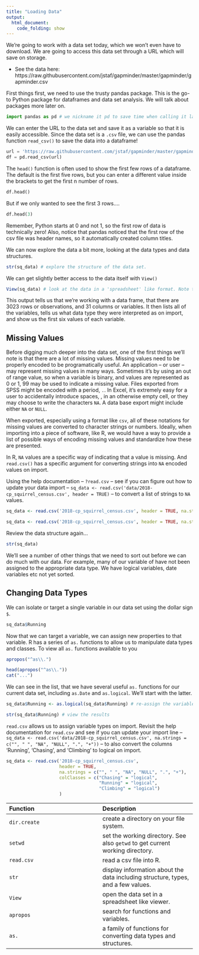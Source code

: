 ```yaml
---
title: "Loading Data"
output:
  html_document:
    code_folding: show
---
```


We're going to work with a data set today, which we won't even have to download. We are going to access this data set through a URL which will save on storage.

:::note

* See the data here: https://raw.githubusercontent.com/jstaf/gapminder/master/gapminder/gapminder.csv

:::

First things first, we need to use the trusty pandas package. This is the go-to Python package for dataframes and data set analysis. We will talk about packages more later on.

```python
import pandas as pd # we nickname it pd to save time when calling it later
```

We can enter the URL to the data set and save it as a variable so that it is easily accessible. Since the data set is a `.csv` file, we can use the pandas function `read_csv()` to save the data into a dataframe!

```python
url = 'https://raw.githubusercontent.com/jstaf/gapminder/master/gapminder/gapminder.csv'
df = pd.read_csv(url)
```

The `head()` function is often used to show the first few rows of a dataframe. The default is the first five rows, but you can enter a different value inside the brackets to get the first n number of rows.

```python
df.head()
```

But if we only wanted to see the first 3 rows....

```python
df.head(3)
```

Remember, Python starts at 0 and not 1, so the first row of data is technically zero! Also, notice that pandas noticed that the first row of the csv file was header names, so it automatically created column titles.

We can now explore the data a bit more, looking at the data types and data structures.









```r
str(sq_data) # explore the structure of the data set.
```

We can get slightly better access to the data itself with `View()`

```r
View(sq_data) # look at the data in a 'spreadsheet' like format. Note the capital V.
```

This output tells us that we're working with a data frame, that there are 3023 rows or observations, and 31 columns or variables. It then lists all of the variables, tells us what data type they were interpreted as on import, and show us the first six values of each variable.

## Missing Values

Before digging much deeper into the data set, one of the first things we'll note is that there are a lot of missing values. Missing values need to be properly encoded to be programatically useful. An application -- or user -- may represent missing values in many ways. Sometimes it's by using an out of range value, so when a variable is binary, and values are represented as 0 or 1, 99 may be used to indicate a missing value. Files exported from SPSS might be encoded with a period, `.`. In Excel, it's extremely easy for a user to accidentally introduce spaces, ` `, in an otherwise empty cell, or they may choose to write the characters `NA`. A data base export might include either `NA` or `NULL`.

When exported, especially using a format like `csv`, all of these notations for missing values are converted to character strings or numbers. Ideally, when importing into a piece of software, like R, we would have a way to provide a list of possible ways of encoding missing values and standardize how these are presented.

In R, `NA` values are a specific way of indicating that a value is missing. And `read.csv()` has a specific argument for converting strings into `NA` encoded values on import.

:::exercise

Using the help documentation -- `?read.csv` -- see if you can figure out how to update your data import -- `sq_data <- read.csv('data/2018-cp_squirrel_census.csv', header = TRUE)` -- to convert a list of strings to `NA` values.

:::

:::solution

```r
sq_data <- read.csv('2018-cp_squirrel_census.csv', header = TRUE, na.strings = c("", " ", "NA", "NULL", ".", "+"))
```

:::

```r
sq_data <- read.csv('2018-cp_squirrel_census.csv', header = TRUE, na.strings = c("", " ", "NA", "NULL", ".", "+"))
```

Review the data structure again...

```r
str(sq_data)
```

We'll see a number of other things that we need to sort out before we can do much with our data. For example, many of our variable of have not been assigned to the appropriate data type. We have logical variables, date variables etc not yet sorted.

## Changing Data Types

We can isolate or target a single variable in our data set using the dollar sign `$`.

```r
sq_data$Running
```

Now that we can target a variable, we can assign new properties to that variable. R has a series of `as.` functions to allow us to manipulate data types and classes. To view all `as.` functions available to you

```r
apropos("^as\\.")
```

```r
head(apropos("^as\\."))
cat("...")
```

We can see in the list, that we have several useful `as.` functions for our current data set, including `as.Date` and `as.logical`. We'll start with the latter.

```r
sq_data$Running <- as.logical(sq_data$Running) # re-assign the variable Running from character to logical

str(sq_data$Running) # view the results
```

:::exercise

`read.csv` allows us to assign variable types on import. Revisit the help documentation for `read.csv` and see if you can update your import line -- `sq_data <- read.csv('data/2018-cp_squirrel_census.csv', na.strings = c("", " ", "NA", "NULL", ".", "+"))` -- to also convert the columns 'Running', 'Chasing', and 'Climbing' to logical on import.

:::

:::solution

```r
sq_data <- read.csv('2018-cp_squirrel_census.csv',
                    header = TRUE,
                    na.strings = c("", " ", "NA", "NULL", ".", "+"),
                    colClasses = c("Chasing" = "logical",
                                   "Running" = "logical",
                                   "Climbing" = "logical")
                    )
```

:::

:::functions

| Function | Description |
| :--- | :--- |
| `dir.create` | create a directory on your file system. |
| `setwd` | set the working directory. See also `getwd` to get current working directory. |
| `read.csv` | read a csv file into R. |
| `str` | display information about the data including structure, types, and a few values. |
| `View` | open the data set in a spreadsheet like viewer. |
| `apropos` | search for functions and variables. |
| `as.` | a family of functions for converting data types and structures. |

:::